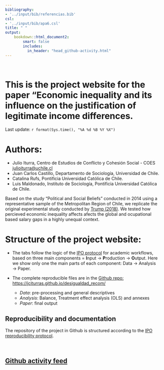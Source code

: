 ```yaml
---
bibliography:
- '../input/bib/referencias.bib'
csl:
- '../input/bib/apa6.csl'
title: " "
output:
    bookdown::html_document2:
        smart: false
        includes:
          in_header: "head_github-activity.html"
---
```


<br>

# This is the project website for the paper "Economic inequality and its influence on the justification of legitimate income differences. {-}

Last update: `r format(Sys.time(), "%A %d %B %Y %X")`

# Authors:

- Julio Iturra, Centro de Estudios de Conflicto y Cohesión Social - COES [julioiturra@uchile.cl](julioiturra@uchile.cl)
- Juan Carlos Castillo, Departamento de Sociología, Universidad de Chile.
- Catalina Rufs, Pontificia Universidad Católica de Chile.
- Luis Maldonado, Instituto de Sociología, Pontificia Universidad Católica de Chile.


Based on the study "Political and Social Beliefs" conducted in 2014 using a representative sample of the Metropolitan Region of Chile, we replicate the original experimental study conducted by [Trump (2018)](https://doi.org/10.1017/S0007123416000326). We tested how percieved economic inequality affects afects the global and ocupational based salary gaps in a highly unequal context.

# Structure of the project website:

- The tabs follow the logic of the [IPO protocol](https://github.com/juancarloscastillo/ipo) for academic workflows, based on three main components = **I**nput -> **P**roduction -> **O**utput. Here we show only one the main parts of each component: Data $\rightarrow$ Analysis $\rightarrow$ Paper.

* The complete reproducible files are in the [Github repo: https://jciturras.github.io/desigualdad_recom/](https://jciturras.github.io/desigualdad_recom/)

  - _Data_: pre-processing and general descriptives
  - _Analysis_: Balance, Treatment effect analysis (OLS) and annexes
  - _Paper_: final output

## Reproducibility and documentation

The repository of the project in Github is structured according to the [IPO reproducibility protocol](https://juancarloscastillo.github.io/ipo/).


<br>

## [Github activity feed](https://github.com/jciturras/github-activity)

<div id="feed"></div>

<br>
